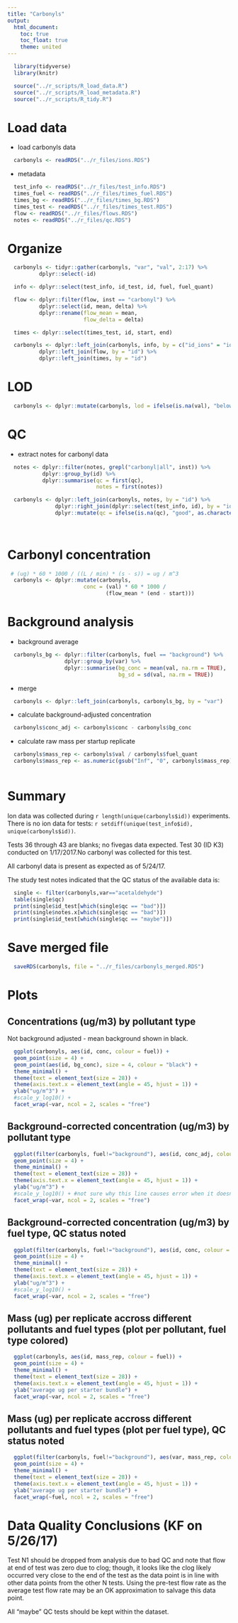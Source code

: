 ```yaml
---
title: "Carbonyls"
output:
  html_document:
    toc: true
    toc_float: true
    theme: united
---
```


```r
  library(tidyverse)
  library(knitr)
```

```r
  source("../r_scripts/R_load_data.R")
  source("../r_scripts/R_load_metadata.R")
  source("../r_scripts/R_tidy.R")
```

# Load data

* load carbonyls data

```r
  carbonyls <- readRDS("../r_files/ions.RDS")
```

* metadata

```r
  test_info <- readRDS("../r_files/test_info.RDS")
  times_fuel <- readRDS("../r_files/times_fuel.RDS")
  times_bg <- readRDS("../r_files/times_bg.RDS")
  times_test <- readRDS("../r_files/times_test.RDS")
  flow <- readRDS("../r_files/flows.RDS")
  notes <- readRDS("../r_files/qc.RDS")
```

# Organize

```r
  carbonyls <- tidyr::gather(carbonyls, "var", "val", 2:17) %>%
          dplyr::select(-id)

  info <- dplyr::select(test_info, id_test, id, fuel, fuel_quant)

  flow <- dplyr::filter(flow, inst == "carbonyl") %>%
          dplyr::select(id, mean, delta) %>%
          dplyr::rename(flow_mean = mean,
                        flow_delta = delta)

  times <- dplyr::select(times_test, id, start, end)

  carbonyls <- dplyr::left_join(carbonyls, info, by = c("id_ions" = "id_test")) %>%
          dplyr::left_join(flow, by = "id") %>%
          dplyr::left_join(times, by = "id")
```

# LOD

```r
  carbonyls <- dplyr::mutate(carbonyls, lod = ifelse(is.na(val), "below", "above"))
```

# QC

* extract notes for carbonyl data

```r

  notes <- dplyr::filter(notes, grepl("carbonyl|all", inst)) %>%
           dplyr::group_by(id) %>%
           dplyr::summarise(qc = first(qc),
                            notes = first(notes))

  carbonyls <- dplyr::left_join(carbonyls, notes, by = "id") %>%
               dplyr::right_join(dplyr::select(test_info, id), by = "id") %>%
               dplyr::mutate(qc = ifelse(is.na(qc), "good", as.character(qc)))
  
  
```

# Carbonyl concentration

```r
 # (ug) * 60 * 1000 / ((L / min) * (s - s)) = ug / m^3
  carbonyls <- dplyr::mutate(carbonyls, 
                        conc = (val) * 60 * 1000 /
                               (flow_mean * (end - start)))
```

# Background analysis

*  background average

```r
  carbonyls_bg <- dplyr::filter(carbonyls, fuel == "background") %>%
                  dplyr::group_by(var) %>%
                  dplyr::summarise(bg_conc = mean(val, na.rm = TRUE),
                                   bg_sd = sd(val, na.rm = TRUE))
```

* merge

```r
  carbonyls <- dplyr::left_join(carbonyls, carbonyls_bg, by = "var")
```

* calculate background-adjusted concentration

```r
  carbonyls$conc_adj <- carbonyls$conc - carbonyls$bg_conc
```

* calculate raw mass per startup replicate

```r
  carbonyls$mass_rep <- carbonyls$val / carbonyls$fuel_quant
  carbonyls$mass_rep <- as.numeric(gsub("Inf", "0", carbonyls$mass_rep))
  
```

# Summary

Ion data was collected during `r length(unique(carbonyls$id))` experiments. There is no ion data for tests: `r setdiff(unique(test_info$id), unique(carbonyls$id))`.

Tests 36 through 43 are blanks; no fivegas data expected.
Test 30 (ID K3) conducted on 1/17/2017.No carbonyl was collected for this test.

All carbonyl data is present as expected as of 5/24/17.

The study test notes indicated that the QC status of the available data is:

```r
  single <- filter(carbonyls,var=="acetaldehyde")
  table(single$qc) 
  print(single$id_test[which(single$qc == "bad")])
  print(single$notes.x[which(single$qc == "bad")])
  print(single$id_test[which(single$qc == "maybe")])
```


# Save merged file

```r
  saveRDS(carbonyls, file = "../r_files/carbonyls_merged.RDS")
```

# Plots

## Concentrations (ug/m3) by pollutant type

Not background adjusted -  mean background shown in black.

```r
  ggplot(carbonyls, aes(id, conc, colour = fuel)) +
  geom_point(size = 4) +
  geom_point(aes(id, bg_conc), size = 4, colour = "black") +
  theme_minimal() +
  theme(text = element_text(size = 28)) +
  theme(axis.text.x = element_text(angle = 45, hjust = 1)) +
  ylab("ug/m^3") +
  #scale_y_log10() +
  facet_wrap(~var, ncol = 2, scales = "free")
```

## Background-corrected concentration (ug/m3) by pollutant type

```r
  ggplot(filter(carbonyls, fuel!="background"), aes(id, conc_adj, colour = fuel)) +
  geom_point(size = 4) +
  theme_minimal() +
  theme(text = element_text(size = 28)) +
  theme(axis.text.x = element_text(angle = 45, hjust = 1)) +
  ylab("ug/m^3") +
  #scale_y_log10() + #not sure why this line causes error when it doesn't on previous and following graph...
  facet_wrap(~var, ncol = 2, scales = "free")
```

## Background-corrected concentration (ug/m3) by fuel type, QC status noted

```r
  ggplot(filter(carbonyls, fuel!="background"), aes(id, conc, colour = qc)) +
  geom_point(size = 4) +
  theme_minimal() +
  theme(text = element_text(size = 28)) +
  theme(axis.text.x = element_text(angle = 45, hjust = 1)) +
  ylab("ug/m^3") +
  #scale_y_log10() +
  facet_wrap(~var, ncol = 2, scales = "free")
```

## Mass (ug) per replicate accross different pollutants and fuel types (plot per pollutant, fuel type colored) 

```r
  ggplot(carbonyls, aes(id, mass_rep, colour = fuel)) +
  geom_point(size = 4) +
  theme_minimal() +
  theme(text = element_text(size = 28)) +
  theme(axis.text.x = element_text(angle = 45, hjust = 1)) +
  ylab("average ug per starter bundle") +
  facet_wrap(~var, ncol = 2, scales = "free")
```

## Mass (ug) per replicate accross different pollutants and fuel types (plot per fuel type), QC status noted
```r
  ggplot(filter(carbonyls, fuel!="background"), aes(var, mass_rep, colour = qc)) +
  geom_point(size = 4) +
  theme_minimal() +
  theme(text = element_text(size = 28)) +
  theme(axis.text.x = element_text(angle = 45, hjust = 1)) +
  ylab("average ug per starter bundle") +
  facet_wrap(~fuel, ncol = 2, scales = "free")
```

# Data Quality Conclusions (KF on 5/26/17)

Test N1 should be dropped from analysis due to bad QC and note that flow at end of test was zero due to clog; though, it looks like the clog likely occurred very close to the end of the test as the data point is in line with other data points from the other N tests. Using the pre-test flow rate as the average test flow rate may be an OK approximation to salvage this data point.

All "maybe" QC tests should be kept within the dataset.
